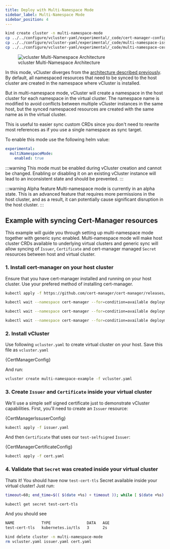 ```yaml
---
title: Deploy with Multi-Namespace Mode
sidebar_label: Multi-Namespace Mode
sidebar_position: 4
---
```



<HiddenCodeBlock>

```bash {"name": "prepare environment"}
kind create cluster -n multi-namespace-mode
cp ../../configure/vcluster-yaml/experimental/_code/cert-manager-config.yaml vcluster.yaml
cp ../../configure/vcluster-yaml/experimental/_code/multi-namespace-issuer.yaml issuer.yaml
cp ../../configure/vcluster-yaml/experimental/_code/multi-namespace-cert.yaml cert.yaml
```
</HiddenCodeBlock>

<figure>
  <img src="/docs/media/diagrams/vcluster-multinamespace-architecture.svg" alt="vcluster Multi-Namespace Architecture" />
  <figcaption>vcluster Multi-Namespace Architecture</figcaption>
</figure>

In this mode, vCluster diverges from the [architecture described previously](/docs/vcluster/introduction/architecture/). By default, all namespaced resources that need to be synced to the host cluster are created in the namespace where vCluster is installed.

But in multi-namespace mode, vCluster will create a namespace in the host cluster for each namespace in the virtual cluster. The namespace name is modified to avoid conflicts between multiple vCluster instances in the same host, but the synced namespaced resources are created with the same name as in the virtual cluster.

This is useful to easier sync custom CRDs since you don't need to rewrite most references as if you use a single namespace as sync target.

To enable this mode use the following helm value:

```yaml {"excludeFromRunAll": "true"}
experimental:
  multiNamespaceMode:
    enabled: true
```

:::warning This mode must be enabled during vCluster creation and cannot be changed.
Enabling or disabling it on an existing vCluster instance will lead to an inconsistent state and should be prevented.
:::

:::warning Alpha feature
Multi-namespace mode is currently in an alpha state. This is an advanced feature that requires more permissions in the host cluster, and as a result, it can potentially cause significant disruption in the host cluster.
:::

## Example with syncing Cert-Manager resources

This example will guide you through setting up multi-namespace mode together with generic sync enabled. Multi-namespace mode will make host cluster CRDs available to underlying virtual clusters and generic sync will allow syncing of `Issuer`, `Certificate` and cert-manager managed `Secret` resources between host and virtual cluster.

### 1. Install cert-manager on your host cluster

Ensure that you have cert-manager installed and running on your host cluster. Use your prefered method of installing cert-manager.

<HiddenCodeBlock>

```bash
kubectl apply -f https://github.com/cert-manager/cert-manager/releases/download/v1.15.0/cert-manager.yaml

kubectl wait --namespace cert-manager --for=condition=available deployment/cert-manager --timeout=120s

kubectl wait --namespace cert-manager --for=condition=available deployment/cert-manager-cainjector --timeout=120s

kubectl wait --namespace cert-manager --for=condition=available deployment/cert-manager-webhook --timeout=120s
```

</HiddenCodeBlock>


### 2. Install vCluster

Use following `vcluster.yaml` to create virtual cluster on your host. Save this file as `vcluster.yaml`

<CodeBlock language="yaml">{CertManagerConfig}</CodeBlock>

And run:

```bash
vcluster create multi-namespace-example -f vcluster.yaml
```

### 3. Create `Issuer` and `Certificate` inside your virtual cluster

We'll use a simple self signed certificate just to demonstrate vCluster capabilities. First, you'll need to create an `Issuer` resource:

<CodeBlock language="yaml">{CertManagerIssuserConfig}</CodeBlock>

```bash
kubectl apply -f issuer.yaml
```

And then `Certificate` that uses our `test-selfsigned` `Issuer`:

<CodeBlock language="yaml">{CertManagerCertificateConfig}</CodeBlock>

```bash
kubectl apply -f cert.yaml
```


### 4. Validate that `Secret` was created inside your virtual cluster

Thats it! You should have now `test-cert-tls` Secret available inside your virtual cluster! Just run:

<HiddenCodeBlock>

```bash {"name": "wait for secret creation"}
timeout=60; end_time=$(( $(date +%s) + timeout )); while [ $(date +%s) -lt $end_time ]; do kubectl get secret test-cert-tls -n default > /dev/null 2>&1 && echo "Secret 'test-cert-tls' is created." && exit 0; sleep 2; done; echo "Timeout of $timeout seconds reached. Secret 'test-cert-tls' was not created." && exit 1
```

</HiddenCodeBlock>

```bash
kubectl get secret test-cert-tls
```

And you should see

```bash {"excludeFromRunAll": "true"}
NAME            TYPE                DATA   AGE
test-cert-tls   kubernetes.io/tls   3      2s
```

<HiddenCodeBlock>

```bash {"name": "cleanup"}
kind delete cluster -n multi-namespace-mode
rm vcluster.yaml issuer.yaml cert.yaml
```

</HiddenCodeBlock>
